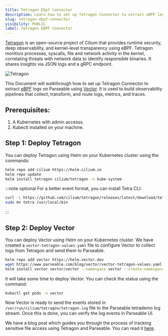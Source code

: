 ```yaml
---
title: Tetragon Ebpf Connector
description: Learn how to set up Tetragon Connector to extract eBPF logs on parseable.
slug: tetragon-ebpf-connector
visibility: PUBLIC
label: Tetragon EBPF Connector
---
```


<head>
<title>How to Set Up Tetragon Connector | Parseable</title>
<meta charSet="utf-8" />
<meta name="twitter:card" content="summary" />
</head>

[Tetragon](https://tetragon.io/) is an open-source project of Cilium that provides runtime security, deep observability, and kernel-level transparency using eBPF.
Tetragon monitors processes, syscalls, file and network activity in the kernel, correlating threats with network data to identify responsible binaries. It shares insights via JSON logs and a gRPC endpoint.

![Tetragon](/img/tetragon-parseable.png)

This Document will walkthrough how to set up Tetragon Connector to extract [eBPF](https://ebpf.io/) logs on Parseable using [Vector](https://vector.dev/). It is used to build observability pipelines that collect, transform, and route logs, metrics, and traces.

## Prerequisites: 

1. A Kubernetes with admin accesss. 
2. Kubectl installed on your machine.

## Step 1: Deploy Tetragon

You can deploy Tetragon using Helm on your Kubernetes cluster using the commands:

```bash
helm repo add cilium https://helm.cilium.io
helm repo update
helm install tetragon cilium/tetragon -n kube-system
```

:::note optional
For a better event format, you can install Tetra CLI:
```bash
curl -L https://github.com/cilium/tetragon/releases/latest/download/tetra-linux-amd64.tar.gz | tar -xz
sudo mv tetra /usr/local/bin
```
:::

## Step 2: Deploy Vector

You can deploy Vector using Helm on your Kubernetes cluster. We have created a `vector-tetragon-values.yaml` file to configure Vector to collect logs from Tetragon and send them to Parseable. 

```bash
helm repo add vector https://helm.vector.dev
wget https://www.parseable.com/blog/vector/vector-tetragon-values.yaml
helm install vector vector/vector --namespace vector --create-namespace --values vector-tetragon-values.yaml
```
It will take some time to deploy Vector. You can check the status using the command:

```bash
kubectl get pods -n vector
```
Now Vector is ready to send the events stored in` /var/run/cilium/tetragon/tetragon.log` file to the Parseable tetrademo log stream. Once this is done, you can verify the log events in Parseable UI.


We have a blog post which guides you through the process of tracking sensitive file access using Tetragon and Parseable. You can read it [here](https://www.parseable.com/blog/ebpf-log-analytics-in-kubernetes-cluster).

